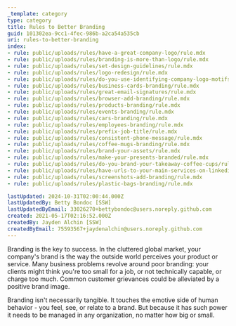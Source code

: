 ```yaml
---
_template: category
type: category
title: Rules to Better Branding
guid: 101302ea-9cc1-4fec-986b-a2ca54a535cb
uri: rules-to-better-branding
index:
- rule: public/uploads/rules/have-a-great-company-logo/rule.mdx
- rule: public/uploads/rules/branding-is-more-than-logo/rule.mdx
- rule: public/uploads/rules/set-design-guidelines/rule.mdx
- rule: public/uploads/rules/logo-redesign/rule.mdx
- rule: public/uploads/rules/do-you-use-identifying-company-logo-motifs/rule.mdx
- rule: public/uploads/rules/business-cards-branding/rule.mdx
- rule: public/uploads/rules/great-email-signatures/rule.mdx
- rule: public/uploads/rules/browser-add-branding/rule.mdx
- rule: public/uploads/rules/products-branding/rule.mdx
- rule: public/uploads/rules/events-branding/rule.mdx
- rule: public/uploads/rules/cars-branding/rule.mdx
- rule: public/uploads/rules/employees-branding/rule.mdx
- rule: public/uploads/rules/prefix-job-title/rule.mdx
- rule: public/uploads/rules/consistent-phone-message/rule.mdx
- rule: public/uploads/rules/coffee-mugs-branding/rule.mdx
- rule: public/uploads/rules/brand-your-assets/rule.mdx
- rule: public/uploads/rules/make-your-presents-branded/rule.mdx
- rule: public/uploads/rules/do-you-brand-your-takeaway-coffee-cups/rule.mdx
- rule: public/uploads/rules/have-urls-to-your-main-services-on-linkedin/rule.mdx
- rule: public/uploads/rules/screenshots-add-branding/rule.mdx
- rule: public/uploads/rules/plastic-bags-branding/rule.mdx

lastUpdated: 2024-10-31T02:00:44.000Z
lastUpdatedBy: Betty Bondoc [SSW]
lastUpdatedByEmail: 33026270+bettybondoc@users.noreply.github.com
created: 2021-05-17T02:16:52.000Z
createdBy: Jayden Alchin [SSW]
createdByEmail: 75593567+jaydenalchin@users.noreply.github.com
---
```


Branding is the key to success. In the cluttered global market, your company's brand is the way the outside world perceives your product or service. Many business problems revolve around poor branding: your clients might think you're too small for a job, or not technically capable, or charge too much. Common customer grievances could be alleviated by a positive brand image.

Branding isn't necessarily tangible. It touches the emotive side of human behavior - you feel, see, or relate to a brand. But because it has such power it needs to be managed in any organization, no matter how big or small.

